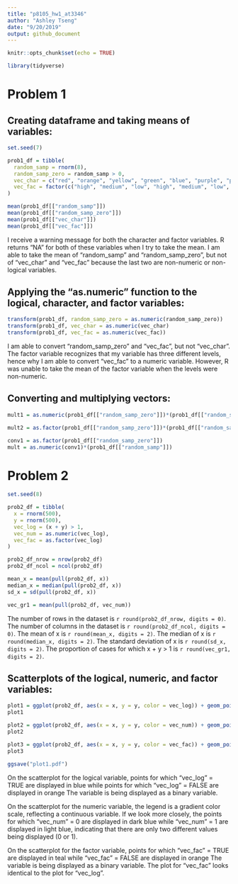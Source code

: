 ```yaml
---
title: "p8105_hw1_at3346"
author: "Ashley Tseng"
date: "9/20/2019"
output: github_document
---
```


```r
knitr::opts_chunk$set(echo = TRUE)

library(tidyverse)

```

# Problem 1

## Creating dataframe and taking means of variables:
```r
set.seed(7)

prob1_df = tibble(
  random_samp = rnorm(8),
  random_samp_zero = random_samp > 0,
  vec_char = c("red", "orange", "yellow", "green", "blue", "purple", "pink", "black"),
  vec_fac = factor(c("high", "medium", "low", "high", "medium", "low", "high", "medium"))
)

mean(prob1_df[["random_samp"]])
mean(prob1_df[["random_samp_zero"]])
mean(prob1_df[["vec_char"]])
mean(prob1_df[["vec_fac"]])

```
I receive a warning message for both the character and factor variables. R returns "NA" for both of these variables when I try to take the mean. I am able to take the mean of "random_samp" and "random_samp_zero", but not of "vec_char" and "vec_fac" because the last two are non-numeric or non-logical variables. 

## Applying the "as.numeric" function to the logical, character, and factor variables:
```r
transform(prob1_df, random_samp_zero = as.numeric(random_samp_zero))
transform(prob1_df, vec_char = as.numeric(vec_char)
transform(prob1_df, vec_fac = as.numeric(vec_fac))

```
I am able to convert "random_samp_zero" and "vec_fac", but not "vec_char". The factor variable recognizes that my variable has three different levels, hence why I am able to convert "vec_fac" to a numeric variable. However, R was unable to take the mean of the factor variable when the levels were non-numeric. 

## Converting and multiplying vectors:
```r
mult1 = as.numeric(prob1_df[["random_samp_zero"]])*(prob1_df[["random_samp"]])

mult2 = as.factor(prob1_df[["random_samp_zero"]])*(prob1_df[["random_samp"]])

conv1 = as.factor(prob1_df[["random_samp_zero"]])
mult = as.numeric(conv1)*(prob1_df[["random_samp"]])

```


# Problem 2

```r
set.seed(8)

prob2_df = tibble(
  x = rnorm(500),
  y = rnorm(500),
  vec_log = (x + y) > 1,
  vec_num = as.numeric(vec_log),
  vec_fac = as.factor(vec_log)
)

prob2_df_nrow = nrow(prob2_df)
prob2_df_ncol = ncol(prob2_df)

mean_x = mean(pull(prob2_df, x)) 
median_x = median(pull(prob2_df, x)) 
sd_x = sd(pull(prob2_df, x)) 

vec_gr1 = mean(pull(prob2_df, vec_num))

```
The number of rows in the dataset is `r round(prob2_df_nrow, digits = 0)`. The number of columns in the dataset is `r round(prob2_df_ncol, digits = 0)`. The mean of x is `r round(mean_x, digits = 2)`. The median of x is `r round(median_x, digits = 2)`. The standard deviation of x is `r round(sd_x, digits = 2)`. The proportion of cases for which x + y > 1 is `r round(vec_gr1, digits = 2)`.

## Scatterplots of the logical, numeric, and factor variables:
```r
plot1 = ggplot(prob2_df, aes(x = x, y = y, color = vec_log)) + geom_point()
plot1

plot2 = ggplot(prob2_df, aes(x = x, y = y, color = vec_num)) + geom_point()
plot2

plot3 = ggplot(prob2_df, aes(x = x, y = y, color = vec_fac)) + geom_point()
plot3

ggsave("plot1.pdf")

```

On the scatterplot for the logical variable, points for which "vec_log" = TRUE are displayed in blue while points for which "vec_log" = FALSE are displayed in orange The variable is being displayed as a binary variable.

On the scatterplot for the numeric variable, the legend is a gradient color scale, reflecting a continuous variable. If we look more closely, the points for which "vec_num" = 0 are displayed in dark blue while "vec_num" = 1 are displayed in light blue, indicating that there are only two different values being displayed (0 or 1).

On the scatterplot for the factor variable, points for which "vec_fac" = TRUE are displayed in teal while "vec_fac" = FALSE are displayed in orange The variable is being displayed as a binary variable. The plot for "vec_fac" looks identical to the plot for "vec_log".
